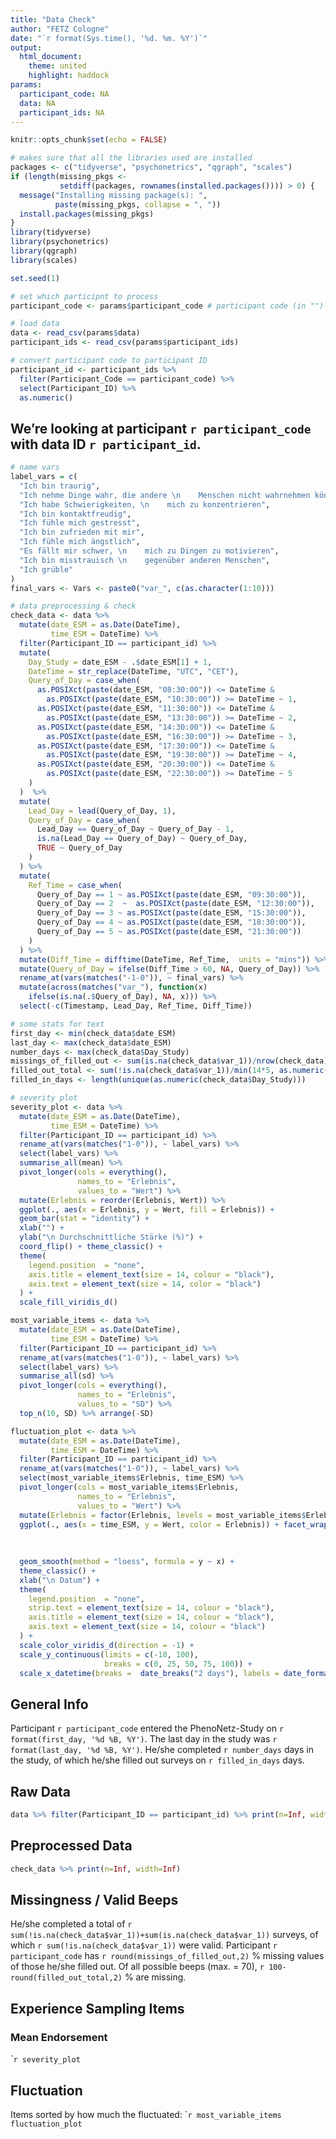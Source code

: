 ```yaml
---
title: "Data Check"
author: "FETZ Cologne"
date: "`r format(Sys.time(), '%d. %m. %Y')`"
output: 
  html_document:
    theme: united
    highlight: haddock
params:
  participant_code: NA
  data: NA
  participant_ids: NA
---
```


```r
knitr::opts_chunk$set(echo = FALSE)
```

```r
# makes sure that all the libraries used are installed
packages <- c("tidyverse", "psychonetrics", "qgraph", "scales")
if (length(missing_pkgs <-
           setdiff(packages, rownames(installed.packages()))) > 0) {
  message("Installing missing package(s): ",
          paste(missing_pkgs, collapse = ", "))
  install.packages(missing_pkgs)
}
library(tidyverse)
library(psychonetrics)
library(qgraph)
library(scales)

set.seed(1)
```
```r
# set which participnt to process
participant_code <- params$participant_code # participant code (in "")

# load data
data <- read_csv(params$data)
participant_ids <- read_csv(params$participant_ids)

# convert participant code to participant ID 
participant_id <- participant_ids %>%
  filter(Participant_Code == participant_code) %>%
  select(Participant_ID) %>%
  as.numeric()

```
## We're looking at participant `r participant_code` with data ID `r participant_id`.

```r
# name vars
label_vars = c(
  "Ich bin traurig",
  "Ich nehme Dinge wahr, die andere \n    Menschen nicht wahrnehmen können",
  "Ich habe Schwierigkeiten, \n    mich zu konzentrieren",
  "Ich bin kontaktfreudig",
  "Ich fühle mich gestresst",
  "Ich bin zufrieden mit mir",
  "Ich fühle mich ängstlich",
  "Es fällt mir schwer, \n    mich zu Dingen zu motivieren",
  "Ich bin misstrauisch \n    gegenüber anderen Menschen",
  "Ich grüble"
)
final_vars <- Vars <- paste0("var_", c(as.character(1:10)))

# data preprocessing & check
check_data <- data %>%
  mutate(date_ESM = as.Date(DateTime),
         time_ESM = DateTime) %>%
  filter(Participant_ID == participant_id) %>%
  mutate(
    Day_Study = date_ESM - .$date_ESM[1] + 1,
    DateTime = str_replace(DateTime, "UTC", "CET"),
    Query_of_Day = case_when(
      as.POSIXct(paste(date_ESM, "08:30:00")) <= DateTime &
        as.POSIXct(paste(date_ESM, "10:30:00")) >= DateTime ~ 1,
      as.POSIXct(paste(date_ESM, "11:30:00")) <= DateTime &
        as.POSIXct(paste(date_ESM, "13:30:00")) >= DateTime ~ 2,
      as.POSIXct(paste(date_ESM, "14:30:00")) <= DateTime &
        as.POSIXct(paste(date_ESM, "16:30:00")) >= DateTime ~ 3,
      as.POSIXct(paste(date_ESM, "17:30:00")) <= DateTime &
        as.POSIXct(paste(date_ESM, "19:30:00")) >= DateTime ~ 4,
      as.POSIXct(paste(date_ESM, "20:30:00")) <= DateTime &
        as.POSIXct(paste(date_ESM, "22:30:00")) >= DateTime ~ 5
    )
  )  %>%
  mutate(
    Lead_Day = lead(Query_of_Day, 1),
    Query_of_Day = case_when(
      Lead_Day == Query_of_Day ~ Query_of_Day - 1,
      is.na(Lead_Day == Query_of_Day) ~ Query_of_Day,
      TRUE ~ Query_of_Day
    )
  ) %>%
  mutate(
    Ref_Time = case_when(
      Query_of_Day == 1 ~ as.POSIXct(paste(date_ESM, "09:30:00")),
      Query_of_Day == 2  ~  as.POSIXct(paste(date_ESM, "12:30:00")),
      Query_of_Day == 3 ~ as.POSIXct(paste(date_ESM, "15:30:00")),
      Query_of_Day == 4 ~ as.POSIXct(paste(date_ESM, "18:30:00")),
      Query_of_Day == 5 ~ as.POSIXct(paste(date_ESM, "21:30:00"))
    )
  ) %>%
  mutate(Diff_Time = difftime(DateTime, Ref_Time,  units = "mins")) %>%
  mutate(Query_of_Day = ifelse(Diff_Time > 60, NA, Query_of_Day)) %>%
  rename_at(vars(matches("-1-0")), ~ final_vars) %>%
  mutate(across(matches("var_"), function(x)
    ifelse(is.na(.$Query_of_Day), NA, x))) %>%
  select(-c(Timestamp, Lead_Day, Ref_Time, Diff_Time))

# some stats for text
first_day <- min(check_data$date_ESM)
last_day <- max(check_data$date_ESM)
number_days <- max(check_data$Day_Study)
missings_of_filled_out <- sum(is.na(check_data$var_1))/nrow(check_data)*100
filled_out_total <- sum(!is.na(check_data$var_1))/min(14*5, as.numeric(number_days)*5)*100
filled_in_days <- length(unique(as.numeric(check_data$Day_Study)))

# severity plot
severity_plot <- data %>%
  mutate(date_ESM = as.Date(DateTime),
         time_ESM = DateTime) %>%
  filter(Participant_ID == participant_id) %>%
  rename_at(vars(matches("1-0")), ~ label_vars) %>%
  select(label_vars) %>%
  summarise_all(mean) %>%
  pivot_longer(cols = everything(),
               names_to = "Erlebnis",
               values_to = "Wert") %>%
  mutate(Erlebnis = reorder(Erlebnis, Wert)) %>%
  ggplot(., aes(x = Erlebnis, y = Wert, fill = Erlebnis)) +
  geom_bar(stat = "identity") +
  xlab("") +
  ylab("\n Durchschnittliche Stärke (%)") +
  coord_flip() + theme_classic() +
  theme(
    legend.position  = "none",
    axis.title = element_text(size = 14, colour = "black"),
    axis.text = element_text(size = 14, color = "black")
  ) +
  scale_fill_viridis_d()

most_variable_items <- data %>%
  mutate(date_ESM = as.Date(DateTime),
         time_ESM = DateTime) %>%
  filter(Participant_ID == participant_id) %>%
  rename_at(vars(matches("1-0")), ~ label_vars) %>%
  select(label_vars) %>%
  summarise_all(sd) %>%
  pivot_longer(cols = everything(),
               names_to = "Erlebnis",
               values_to = "SD") %>%
  top_n(10, SD) %>% arrange(-SD)

fluctuation_plot <- data %>%
  mutate(date_ESM = as.Date(DateTime),
         time_ESM = DateTime) %>%
  filter(Participant_ID == participant_id) %>%
  rename_at(vars(matches("1-0")), ~ label_vars) %>%
  select(most_variable_items$Erlebnis, time_ESM) %>%
  pivot_longer(cols = most_variable_items$Erlebnis,
               names_to = "Erlebnis",
               values_to = "Wert") %>%
  mutate(Erlebnis = factor(Erlebnis, levels = most_variable_items$Erlebnis)) %>%
  ggplot(., aes(x = time_ESM, y = Wert, color = Erlebnis)) + facet_wrap(~ Erlebnis,
                                                                          
                                                                                 ncol = 1) +  geom_line(size =
                                                                                                             1) +
  geom_smooth(method = "loess", formula = y ~ x) +
  theme_classic() +
  xlab("\n Datum") +
  theme(
    legend.position  = "none",
    strip.text = element_text(size = 14, colour = "black"),
    axis.title = element_text(size = 14, colour = "black"),
    axis.text = element_text(size = 14, colour = "black")
  ) +
  scale_color_viridis_d(direction = -1) +
  scale_y_continuous(limits = c(-10, 100),
                     breaks = c(0, 25, 50, 75, 100)) +
  scale_x_datetime(breaks =  date_breaks("2 days"), labels = date_format("%d.%m."))

```
## General Info
Participant `r participant_code` entered the PhenoNetz-Study on `r format(first_day, '%d %B, %Y')`. 
The last day in the study was `r format(last_day, '%d %B, %Y')`.
He/she completed `r number_days` days in the study, of which he/she filled out surveys on `r filled_in_days` days.

## Raw Data 
```r
data %>% filter(Participant_ID == participant_id) %>% print(n=Inf, width=Inf)
```

## Preprocessed Data
```r
check_data %>% print(n=Inf, width=Inf)
```


## Missingness / Valid Beeps
He/she completed a total of `r sum(!is.na(check_data$var_1))+sum(is.na(check_data$var_1))` surveys, of which `r sum(!is.na(check_data$var_1))` were valid. Participant `r participant_code` has `r round(missings_of_filled_out,2)` % missing values of those he/she filled out. Of all possible beeps (max. = 70), `r 100-round(filled_out_total,2)` % are missing.

## Experience Sampling Items
### Mean Endorsement
````r
severity_plot
```

## Fluctuation
Items sorted by how much the fluctuated:
````r
most_variable_items
fluctuation_plot
```
